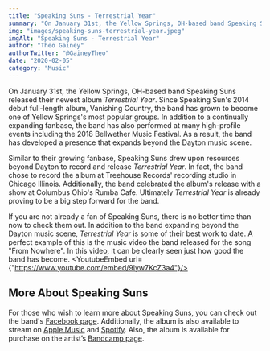 ```yaml
---
title: "Speaking Suns - Terrestrial Year"
summary: "On January 31st, the Yellow Springs, OH-based band Speaking Suns released their newest album Terrestrial Year"
img: "images/speaking-suns-terrestrial-year.jpeg"
imgAlt: "Speaking Suns - Terrestrial Year"
author: "Theo Gainey"
authorTwitter: "@GaineyTheo"
date: "2020-02-05"
category: "Music"
---
```

On January 31st, the Yellow Springs, OH-based band Speaking Suns released their newest album *Terrestrial Year*. Since Speaking Sun's 2014 debut full-length album, Vanishing Country, the band has grown to become one of Yellow Springs's most popular groups. In addition to a continually expanding fanbase, the band has also performed at many high-profile events including the 2018 Bellwether Music Festival. As a result, the band has developed a presence that expands beyond the Dayton music scene.

Similar to their growing fanbase, Speaking Suns drew upon resources beyond Dayton to record and release *Terrestrial Year*. In fact, the band chose to record the album at Treehouse Records' recording studio in Chicago Illinois. Additionally, the band celebrated the album's release with a show at Columbus Ohio's Rumba Cafe. Ultimately *Terrestrial Year* is already proving to be a big step forward for the band.

If you are not already a fan of Speaking Suns, there is no better time than now to check them out. In addition to the band expanding beyond the Dayton music scene, *Terrestrial Year* is some of their best work to date. A perfect example of this is the music video the band released for the song "From Nowhere". In this video, it can be clearly seen just how good the band has become.
<YoutubeEmbed url={"https://www.youtube.com/embed/9lyw7KcZ3a4"}/>

## More About Speaking Suns

For those who wish to learn more about Speaking Suns, you can check out the band's [Facebook page](https://www.facebook.com/speakingsuns/). Additionally, the album is also available to stream on [Apple Music](https://music.apple.com/us/album/terrestrial-year/1496544727) and [Spotify](https://open.spotify.com/album/1IyS13M3YRZjQlsZG6xITU?si=Smn-P5GWS86TiCsaCPhfcw). Also, the album is available for purchase on the artist’s [Bandcamp page](https://speakingsuns.bandcamp.com/album/terrestrial-year).
